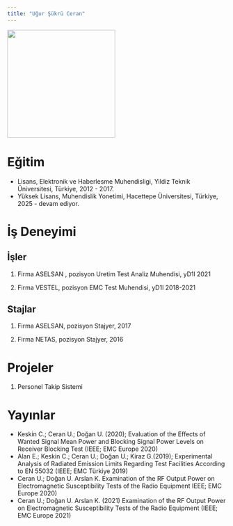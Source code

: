 ```yaml
---
title: "Uğur Şükrü Ceran"
---
```


![](images/be229806-37fd-4181-bc26-3e1c4e0b4f1a.jfif){fig-align="center" width="248"}

# Eğitim

-   Lisans, Elektronik ve Haberlesme Muhendisligi, Yildiz Teknik Üniversitesi, Türkiye, 2012 - 2017.
-   Yüksek Lisans, Muhendislik Yonetimi, Hacettepe Üniversitesi, Türkiye, 2025 - devam ediyor.

# İş Deneyimi

## İşler

1.  Firma ASELSAN , pozisyon Uretim Test Analiz Muhendisi, yD1l 2021

2.  Firma VESTEL, pozisyon EMC Test Muhendisi, yD1l 2018-2021

## Stajlar

1.  Firma ASELSAN, pozisyon Stajyer, 2017

2.  Firma NETAS, pozisyon Stajyer, 2016

# Projeler

1.  Personel Takip Sistemi

# Yayınlar

-   Keskin C.; Ceran U.; Doğan U. (2020); Evaluation of the Effects of Wanted Signal Mean Power and Blocking Signal Power Levels on Receiver Blocking Test (IEEE; EMC Europe 2020)
-   Alan E.; Keskin C.; Ceran U.; Doğan U.; Kiraz G.(2019); Experimental Analysis of Radiated Emission Limits Regarding Test Facilities According to EN 55032 (IEEE; EMC Türkiye 2019)
-   Ceran U.; Doğan U. Arslan K. Examination of the RF Output Power on Electromagnetic Susceptibility Tests of the Radio Equipment IEEE; EMC Europe 2020)
-   Ceran U.; Doğan U. Arslan K. (2021) Examination of the RF Output Power on Electromagnetic Susceptibility Tests of the Radio Equipment (IEEE; EMC Europe 2021)
